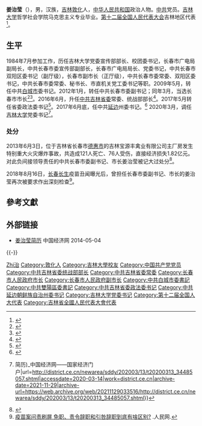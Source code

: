 '''姜治莹'''（{{bd|1961年|3月|}}），男，汉族，[[吉林|吉林]][[敦化|敦化]]人，[[中华人民共和国|中华人民共和国]]政治人物。[[中共|中共]]党员。[[吉林大学|吉林大学]]哲学社会学院马克思主义专业毕业。[[第十二届全国人民代表大会|第十二届全国人民代表大会]]吉林地区代表<ref>{{cite news|title=全国人大代表信息-姜治莹|url=http://210.82.31.1:8084/delegate/viewDelegate.action?dbid=120509|accessdate=2013-03-28|newspaper=全国人大网|archive-url=https://web.archive.org/web/20140606203544/http://www.npc.gov.cn/delegate/viewDelegate.action?dbid=120509|archive-date=2014-06-06|dead-url=yes}}</ref>。

== 生平 ==
1984年7月参加工作，历任吉林大学党委宣传部部长、校团委书记，长春市广电局副局长，中共长春市委宣传部副部长，长春市广电局局长、党委书记，中共长春市双阳区委书记（副厅级），长春市副市长（正厅级），中共长春市委常委、双阳区委书记，中共长春市委常委、秘书长、市直机关党工委书记等职。2009年5月，转任中共[[白城市|白城市]]委书记。2012年1月，转任中共长春市委副书记；同年3月，当选长春市市长<ref>{{cite web|accessdate=2014-06-04|url=http://district.ce.cn/newarea/sddy/201203/03/t20120303_23125554.shtml|title=姜治莹当选长春市市长|publisher=中国经济网|archive-date=2019-05-19|archive-url=https://web.archive.org/web/20190519063002/http://district.ce.cn/newarea/sddy/201203/03/t20120303_23125554.shtml|dead-url=no}}</ref><ref>{{cite web|accessdate=2014-07-12|url=http://district.ce.cn/zt/zlk/bg/201401/29/t20140129_2233507.shtml|title=长春市政府工作报告 (2013年12月18日 姜治莹)|publisher=中国经济网|archive-date=2019-05-19|archive-url=https://web.archive.org/web/20190519212842/http://district.ce.cn/zt/zlk/bg/201401/29/t20140129_2233507.shtml|dead-url=no}}</ref>。2016年6月，升任[[中共吉林省委|中共吉林省委]]常委、统战部部长<ref>{{cite web|url=http://news.chinajilin.com.cn/jwyc/201606/2101089.html|title=姜治莹任吉林省委常委、统战部部长|publisher=中国吉林网|accessdate=2016-06-07|archive-date=2016-10-19|archive-url=https://web.archive.org/web/20161019210512/http://news.chinajilin.com.cn/jwyc/201606/2101089.html|dead-url=no}}</ref>。2017年5月转任省委政法委书记<ref >{{cite web |url=http://district.ce.cn/newarea/sddy/201706/01/t20170601_23368413.shtml |language= |title=姜治莹任吉林省委政法委书记 金振吉不再担任(简历) |publisher=中国经济网 |date=2017年6月1日 |accessdate= |archive-date=2019年5月19日 |archive-url=https://web.archive.org/web/20190519004002/http://district.ce.cn/newarea/sddy/201706/01/t20170601_23368413.shtml |dead-url=no }}</ref>。2017年6月底，任中共[[延边朝鲜族自治州|延边]]州委书记。<ref >{{cite web |url=http://district.ce.cn/newarea/sddy/201707/01/t20170701_23965039.shtml |language= |title=吉林省委常委、政法委书记姜治莹任延边州委书记(简历) |publisher=中国经济网 |date=2017年7月1日 |accessdate= |archive-date=2019年5月30日 |archive-url=https://web.archive.org/web/20190530123958/http://district.ce.cn/newarea/sddy/201707/01/t20170701_23965039.shtml |dead-url=no }}</ref> 2020年3月，调任[[吉林大学|吉林大学]]党委书记<ref>{{Cite web|title=姜治莹任吉林大学党委书记 杨振斌不再担任(图{{!}}简历)_中国经济网——国家经济门户|url=http://district.ce.cn/newarea/sddy/202003/13/t20200313_34485057.shtml|accessdate=2020-03-14|work=district.ce.cn|archive-date=2021-11-29|archive-url=https://web.archive.org/web/20211129033516/http://district.ce.cn/newarea/sddy/202003/13/t20200313_34485057.shtml}}</ref>。

=== 处分 ===
2013年6月3日，位于吉林省长春市[[德惠市|德惠市]]的吉林宝源丰禽业有限公司主厂房发生特别重大火灾爆炸事故，共造成121人死亡、76人受伤，直接经济损失1.82亿元。对此负间接领导责任的中共长春市委副书记、市长姜治莹被记大过处分<ref>{{cite web|url=http://news.xinhuanet.com/politics/2013-07/07/c_124968394.htm|title=国务院对吉林省两起特别重大事故作出严肃处理|accessdate=2013-07-07|publisher=新华网|archive-date=2013-09-25|archive-url=https://web.archive.org/web/20130925204902/http://news.xinhuanet.com/politics/2013-07/07/c_124968394.htm|dead-url=no}}</ref>。

2018年8月16日，[[长生生物|长春长生]]疫苗丑闻曝光后，曾担任长春市委副书记、市长的姜治莹再次被要求作出深刻检查<ref>[http://politics.people.com.cn/n1/2018/0817/c1001-30233680.html 疫苗案问责刷屏 免职、责令辞职和引咎辞职到底有啥区别?] {{Wayback|url=http://politics.people.com.cn/n1/2018/0817/c1001-30233680.html |date=20181019110942 }}.人民网.</ref>。

== 參考文獻 ==
{{reflist|3}}

== 外部链接 ==
* [http://district.ce.cn/newarea/sddy/201212/26/t20121226_23976193_1.shtml 姜治莹简历] {{Wayback|url=http://district.ce.cn/newarea/sddy/201212/26/t20121226_23976193_1.shtml |date=20190520224351 }} 中国经济网 2014-05-04

{{-}}
{{start box}}
{{s-ppo|cpc}}
{{s-before|[[杨振斌|杨振斌]]}}
{{s-title|[[中國共產黨吉林大学委員會|中國共產黨吉林大学委員會]]書記|2020年3月－}}
{{s-inc}}
{{s-before|[[莊嚴_(中共)|莊嚴]]}}
{{s-title|[[中國共產黨延邊朝鮮族自治州委員會|中國共產黨延邊朝鮮族自治州委員會]]書記|2017年6月－2020年3月}}
{{s-after|[[田锦尘|田锦尘]]}}
{{s-before|[[金振吉|金振吉]]}}
{{s-title|[[中國共產黨吉林省委員會|中國共產黨吉林省委員會]]政法委員會書記|2017年5月－2017年7月}}
{{s-after|[[胡家福|胡家福]]}}
{{s-before|[[刚占标|刚占标]]}}
{{s-title|[[中国共产党吉林省委员会|中国共产党吉林省委员会]]统一战线工作部部长|2016年6月－2017年5月}}
{{s-after|[[李景浩|李景浩]]}}
{{s-before|[[岳清友|岳清友]]}}
{{s-title|[[中国共产党白城市委员会|中国共产党白城市委员会]]书记|2009年5月－2011年12月}}
{{s-after|[[李晋修|李晋修]]}}
{{s-gov|prc}}
{{s-before|[[崔杰|崔杰]]}}
{{s-title|[[长春市人民政府|长春市人民政府]]市长|2012年3月－2016年6月}}
{{s-after|[[刘长龙|刘长龙]]}}
{{end box}}

{{Authority control}}
{{DEFAULTSORT:Jiang姜}}
[[Category:姜姓|Zhi治]]
[[Category:敦化人|Category:敦化人]]
[[Category:吉林大學校友|Category:吉林大學校友]]
[[Category:中国共产党党员|Category:中国共产党党员]]
[[Category:中共吉林省委统战部部长|Category:中共吉林省委统战部部长]]
[[Category:中共吉林省委常委|Category:中共吉林省委常委]]
[[Category:长春市人民政府市长|Category:长春市人民政府市长]]
[[Category:长春市人民政府副市长|Category:长春市人民政府副市长]]
[[Category:中共白城市委書記|Category:中共白城市委書記]]
[[Category:中共雙陽區委書記|Category:中共雙陽區委書記]]
[[Category:中共吉林省委政法委书记|Category:中共吉林省委政法委书记]]
[[Category:中共延边朝鲜族自治州委书记|Category:中共延边朝鲜族自治州委书记]]
[[Category:吉林大学党委书记|Category:吉林大学党委书记]]
[[Category:第十二届全国人大代表|Category:第十二届全国人大代表]]
[[Category:吉林省全國人民代表大會代表|Category:吉林省全國人民代表大會代表]]